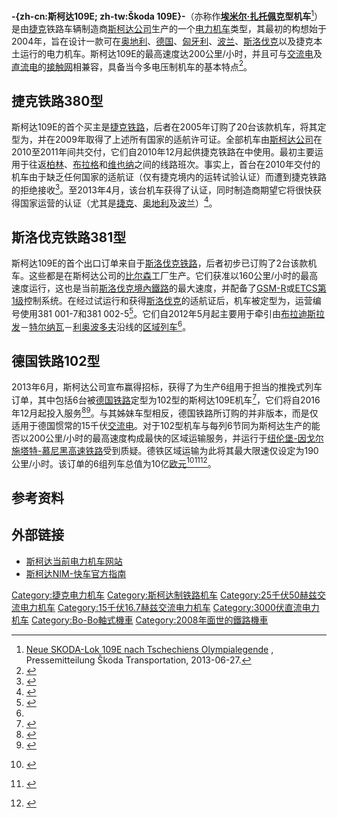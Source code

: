 {{noteTA
|T=zh-hans:斯柯达109E;zh-hk:斯柯達109E;zh-tw:Škoda 109E;
|1=zh-hans:斯柯达;zh-hk:斯柯達;zh-tw:Škoda;
|2=zh-hans:大众;zh-hk:福士;zh-tw:福斯;
}}

{{Infobox Locomotive
| name             = 斯柯达109E<br>“埃米尔·扎托佩克”
| powertype        = [[电力机车|电力机车]]
| origin = {{CZE}}
| image            = Slávnostné odovzdanie rušňa a EPJ (8269033307) CROP.jpg
| caption          = 
| builder          = [[斯柯达公司|斯柯达公司]]
| buildmodel       =
| totalproduction  = 22
| uicclass         = Bo'Bo'
| gauge            = {{RailGauge|sg}}
| wheeldiameter    = {{convert|1250|mm|ftin}}
| wheelbase        = {{convert|2500|mm|ftin}}
| length           = {{convert|18000|mm|ftin}}
| width            = {{convert|3080|mm|ftin}}
| height           = {{convert|4275|mm|ftin}}
| builddate        = 2008–
| weightondrivers  = {{convert|22|t}}
| weight       = {{convert|87.6|t}}
| electricsystem   = 3千伏[[直流电|直流电]]<br />25千伏50赫兹[[交流电|交流电]]<br />15千伏16⅔赫兹交流电
| collectionmethod = [[高架电缆|高架电缆]]
| tractionmotors   = ML 4550 K/6
|topspeed= {{convert|200|km/h|mph|0}}
| poweroutput      = {{convert|6400|kW|hp|0}}
| tractiveeffort   = 起动274千牛或300千牛
| locobrakes       = [[电阻制动|电阻制动]]、电网制动
| locobrakeforce   = 226千牛
| safety = [[歐洲列車控制系統#ETCS_Level_1|ETCS L1]]、{{link-de|Mirel|Mirel|Mirel VZ1}}、[[PZB|PZB]]/[[LZB|LZB]]、{{link-de|SHP|SHP (Zugsicherung)}}
<!-- Career -->
| user =  [[捷克铁路|捷克铁路]]（ČD） <br /> [[斯洛伐克铁路|斯洛伐克铁路]]（ZSSK） <br /> [[德国铁路|德国铁路]]（DB）
}}
'''-{zh-cn:斯柯达109E; zh-tw:Škoda 109E}-'''（亦称作'''[[埃米尔·扎托佩克|埃米尔·扎托佩克]]型机车'''<ref>[http://www.skoda.cz/de/press/pressemitteilungen/neue-skoda-lok-109e-nach-tschechiens-olympialegende/ Neue SKODA-Lok 109E nach Tschechiens Olympialegende] {{Wayback|url=http://www.skoda.cz/de/press/pressemitteilungen/neue-skoda-lok-109e-nach-tschechiens-olympialegende/ |date=20160424103157 }}, Pressemitteilung Škoda Transportation, 2013-06-27.</ref>）是由[[捷克|捷克]]铁路车辆制造商[[斯柯达公司|斯柯达公司]]生产的一个{{link-de|多电压制式车辆|Mehrsystemfahrzeug|多电压制式}}[[电力机车|电力机车]]类型，其最初的构想始于2004年，旨在设计一款可在[[奥地利|奥地利]]、[[德国|德国]]、[[匈牙利|匈牙利]]、[[波兰|波兰]]、[[斯洛伐克|斯洛伐克]]以及捷克本土运行的电力机车。斯柯达109E的最高速度达200公里/小时，并且可与[[交流电|交流电]]及[[直流电|直流电]]的[[接触网|接触网]]相兼容，具备当今多电压制机车的基本特点<ref name=railcolor>{{cite web |url=http://www.railcolor.net/index.php?nav=1405764&lang=1 |title=RAILCOLOR.NET - modern locomotive power - Skoda 109E |publisher=railcolor.net |accessdate=2010-08-30 |archive-date=2020-11-21 |archive-url=https://web.archive.org/web/20201121212824/https://www.railcolor.net/index.php?nav=1405764&lang=1 |dead-url=no }}</ref>。

==捷克铁路380型==
斯柯达109E的首个买主是[[捷克铁路|捷克铁路]]，后者在2005年订购了20台该款机车，将其定型为{{link-de|捷克铁路380型电力机车|ČD-Baureihe 380}}，并在2009年取得了上述所有国家的适航许可证。全部机车由[[斯柯达公司|斯柯达公司]]在2010至2011年间共交付，它们自2010年12月起供捷克铁路在{{link-de|轨道长途客运|Schienenpersonenfernverkehr|长途运输}}中使用。最初主要运用于往返[[柏林|柏林]]、[[布拉格|布拉格]]和[[维也纳|维也纳]]之间的线路班次。事实上，首台在2010年交付的机车由于缺乏任何国家的适航证（仅有捷克境内的运转试验认证）而遭到捷克铁路的拒绝接收<ref name=E15>{{Cite web |url=http://zpravy.e15.cz/byznys/prumysl-a-energetika/nova-skodovacka-lokomotiva-konecne-ziskala-evropsky-certifikat-980912 |title=E15: Nová škodovácká lokomotiva získala evropský certifikát |access-date=2014-12-08 |archive-date=2016-06-25 |archive-url=https://web.archive.org/web/20160625114807/http://zpravy.e15.cz/byznys/prumysl-a-energetika/nova-skodovacka-lokomotiva-konecne-ziskala-evropsky-certifikat-980912 |dead-url=no }}</ref>。至2013年4月，该台机车获得了{{link-en|欧洲铁路局互操作性技术指标|ERA Technical Specifications for Interoperability}}认证，同时制造商期望它将很快获得国家运营的认证（尤其是[[捷克|捷克]]、[[奥地利|奥地利]]及[[波兰|波兰]]）<ref>{{Cite web |url=http://www.skoda.cz/en/press-room/news/locomotive-109e-received-homologation-according-to-tsi/ |title=Skoda Transportation: Locomotive 109E received homologation according to TSI |access-date=2014-12-08 |archive-date=2016-08-16 |archive-url=https://web.archive.org/web/20160816132806/http://www.skoda.cz/en/press-room/news/locomotive-109e-received-homologation-according-to-tsi/ |dead-url=no }}</ref>。

==斯洛伐克铁路381型==
斯柯达109E的首个出口订单来自于[[斯洛伐克铁路|斯洛伐克铁路]]，后者初步已订购了2台该款机车。这些都是在斯柯达公司的[[比尔森|比尔森]]工厂生产。它们获准以160公里/小时的最高速度运行，这也是当前[[斯洛伐克铁路运输|斯洛伐克境內鐵路]]的最大速度，并配备了[[GSM-R|GSM-R]]或[[歐洲列車控制系統#ETCS_Level_1|ETCS第1级]]控制系统。在经过试运行和获得[[斯洛伐克|斯洛伐克]]的适航证后，机车被定型为{{link-de|斯洛伐克铁路381型电力机车|ZSSK-Baureihe 381}}，运营编号使用381 001-7和381 002-5<ref>{{Cite web |url=http://elogistika.info/zpravy/doprava-a-preprava/nova-lokomotiva-ze-skodovky-muze-zacit-tahat-vlaky.html#.UXXS-b5Iu70 |title=eLogistika: Nová lokomotiva ze Škodovky může začít tahat vlaky |access-date=2014-12-08 |archive-url=https://web.archive.org/web/20131005012522/http://www.elogistika.info/zpravy/doprava-a-preprava/nova-lokomotiva-ze-skodovky-muze-zacit-tahat-vlaky.html#.UXXS-b5Iu70 |archive-date=2013-10-05 |dead-url=yes }}</ref>。它们自2012年5月起主要用于牵引由[[布拉迪斯拉发|布拉迪斯拉发]]－[[特尔纳瓦|特尔纳瓦]]－[[利奥波多夫|利奥波多夫]]沿线的[[区域列车|区域列车]]<ref name=railcolor />。

==德国铁路102型==
{{Main|德国铁路102型电力机车}}
2013年6月，斯柯达公司宣布赢得招标，获得了为{{link-de|德铁区域运输巴伐利亚|DB Regio Oberbayern}}生产6组用于担当{{link-de|慕尼黑-纽伦堡快车|München-Nürnberg-Express}}的推挽式列车订单，其中包括6台被[[德国铁路|德国铁路]]定型为102型的斯柯达109E机车<ref>{{Cite web |url=http://www.skoda.cz/cs/produkty/elektricke-lokomotivy/lokomotiva-emil-zatopek-nemecko/ |title=Škoda Transportation: Lokomotiva Emil Zátopek Německo |access-date=2014-12-08 |archive-date=2017-02-02 |archive-url=https://web.archive.org/web/20170202085952/http://www.skoda.cz/cs/produkty/elektricke-lokomotivy/lokomotiva-emil-zatopek-nemecko/ |dead-url=no }}</ref>，它们将自2016年12月起投入服务<ref>{{Cite web |url=http://www.skoda.cz/en/press-room/news/skoda-transportation-closed-an-important-contract-with-deutsche-bahn-modern-czech-maunufactured-railway-vehicles-will-operate-in-germany/ |title=Škoda Transportation Closed an Important Contract with DEUTSCHE BAHN |access-date=2014-12-08 |archive-date=2016-03-24 |archive-url=https://web.archive.org/web/20160324213352/http://skoda.cz/en/press-room/news/skoda-transportation-closed-an-important-contract-with-deutsche-bahn-modern-czech-maunufactured-railway-vehicles-will-operate-in-germany/ |dead-url=no }}</ref><ref>{{Cite web |url=http://byznys.ihned.cz/zpravodajstvi-cesko/c1-60090030-skoda-transportation-ziskala-prulomovy-kontrakt-na-vlaky-v-nemecku-za-2-6-miliardy |title=iHNed.cz: Škoda Transportation získala průlomový kontrakt na vlaky v Německu za 2,6 miliardy |access-date=2014-12-08 |archive-date=2013-10-04 |archive-url=https://web.archive.org/web/20131004222913/http://byznys.ihned.cz/zpravodajstvi-cesko/c1-60090030-skoda-transportation-ziskala-prulomovy-kontrakt-na-vlaky-v-nemecku-za-2-6-miliardy |dead-url=no }}</ref>。与其姊妹车型相反，德国铁路所订购的并非{{link-de|多电压制式车辆|Mehrsystemfahrzeug|多电压制式}}版本，而是仅适用于德国惯常的15千伏[[交流电|交流电]]。对于102型机车与每列6节同为斯柯达生产的{{link-de|双层车厢|Doppelstockwagen}}能否以200公里/小时的最高速度构成最快的区域运输服务，并运行于[[纽伦堡-因戈尔施塔特-慕尼黑高速铁路|纽伦堡-因戈尔施塔特-慕尼黑高速铁路]]受到质疑。德铁区域运输为此将其最大限速仅设定为190公里/小时。该订单的6组列车总值为10亿[[欧元|欧元]]<ref>{{Internetquelle|titel=DB Regio orders Škoda trainsets for fast regional services|url=http://www.railwaygazette.com/news/single-view/view/db-regio-orders-skoda-trainsets-for-fast-regional-services.html|datum=2013-06-18|zugriff=2013-06-18|sprache=en}} {{Wayback|url=http://www.railwaygazette.com/news/single-view/view/db-regio-orders-skoda-trainsets-for-fast-regional-services.html |date=20190906090052 }}</ref><ref>{{Internetquelle | url=http://www.deutschebahn.com/de/presse/pi_regional/4051232/by20130617a.html | titel=DB Regio Oberbayern freut sich über den Gewinn der Ausschreibung Ringzug West / NBS | werk= | autor= | hrsg=[http://www.deutschebahn.com/ DB Konzern] | datum=2013-06-17 | zugriff=2013-06-18 | sprache= }} {{Wayback|url=http://www.deutschebahn.com/de/presse/pi_regional/4051232/by20130617a.html |date=20130622005600 }}</ref><ref>{{Internetquelle | url=http://skoda.cz/de/press/pressemitteilungen/ab-2016-fahrt-in-bayern-high-speed-lok-von-skoda/ | titel=Ab 2016 fährt in Bayern High Speed Lok von Škoda | werk= | autor= | hrsg=[http://skoda.cz/de/ Škoda Transportation] | datum=2013-06-18 | zugriff=2013-06-18 | sprache= | offline=ja | archiv-url=https://web.archive.org/web/20150303130148/http://skoda.cz/de/press/pressemitteilungen/ab-2016-fahrt-in-bayern-high-speed-lok-von-skoda/ | archiv-datum=2015-03-03 }} {{Wayback|url=http://skoda.cz/de/press/pressemitteilungen/ab-2016-fahrt-in-bayern-high-speed-lok-von-skoda/ |date=20150303130148 }}</ref>。

==参考资料==
{{reflist}}

== 外部链接 ==
{{Commonscat|Škoda 109E|3=S}}
*[http://www.skoda.cz/de/produkte/elektrische-lokomotiven/ 斯柯达当前电力机车网站] {{Wayback|url=http://www.skoda.cz/de/produkte/elektrische-lokomotiven/ |date=20160607225512 }}
*[http://www.skoda.cz/de/press/zum-downloaden/neuer-katalog-fahrzeuge-deutschland/Contents.2/0/66E3341EBFAA9DBC85EA8B064122BF44/resource.pdf 斯柯达NIM-快车官方指南] {{Wayback|url=http://www.skoda.cz/de/press/zum-downloaden/neuer-katalog-fahrzeuge-deutschland/Contents.2/0/66E3341EBFAA9DBC85EA8B064122BF44/resource.pdf |date=20150530202753 }}

{{DEFAULTSORT:Skoda 109E}}
[[Category:捷克电力机车|Category:捷克电力机车]]
[[Category:斯柯达制铁路机车|Category:斯柯达制铁路机车]]
[[Category:25千伏50赫兹交流电力机车|Category:25千伏50赫兹交流电力机车]]
[[Category:15千伏16.7赫兹交流电力机车|Category:15千伏16.7赫兹交流电力机车]]
[[Category:3000伏直流电力机车|Category:3000伏直流电力机车]]
[[Category:Bo-Bo軸式機車|Category:Bo-Bo軸式機車]]
[[Category:2008年面世的鐵路機車|Category:2008年面世的鐵路機車]]